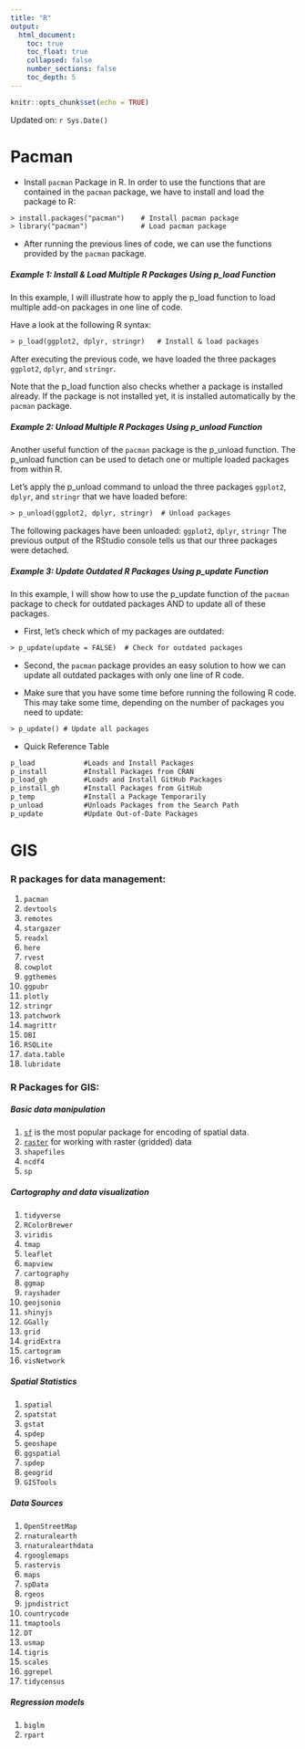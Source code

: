 ```yaml
---
title: "R"
output:
  html_document:
    toc: true
    toc_float: true
    collapsed: false
    number_sections: false
    toc_depth: 5
---
```


```r
knitr::opts_chunk$set(echo = TRUE)
```

Updated on: `r Sys.Date()`

# Pacman

- Install `pacman` Package in R. In order to use the functions that are contained in the `pacman` package, we have to install and load the package to R:

```txt
> install.packages("pacman")    # Install pacman package
> library("pacman")             # Load pacman package
```

- After running the previous lines of code, we can use the functions provided by the `pacman` package.

##### Example 1: Install & Load Multiple R Packages Using p_load Function

In this example, I will illustrate how to apply the p_load function to load multiple add-on packages in one line of code.

Have a look at the following R syntax:

```txt
> p_load(ggplot2, dplyr, stringr)   # Install & load packages
```

After executing the previous code, we have loaded the three packages `ggplot2`, `dplyr`, and `stringr`.

Note that the p_load function also checks whether a package is installed already. If the package is not installed yet, it is installed automatically by the `pacman` package.

##### Example 2: Unload Multiple R Packages Using p_unload Function

Another useful function of the `pacman` package is the p_unload function. The p_unload function can be used to detach one or multiple loaded packages from within R.

Let’s apply the p_unload command to unload the three packages `ggplot2`, `dplyr`, and `stringr` that we have loaded before:

```txt
> p_unload(ggplot2, dplyr, stringr)  # Unload packages
```

The following packages have been unloaded: `ggplot2`, `dplyr`, `stringr`
The previous output of the RStudio console tells us that our three packages were detached.

##### Example 3: Update Outdated R Packages Using p_update Function

In this example, I will show how to use the p_update function of the `pacman` package to check for outdated packages AND to update all of these packages.

- First, let’s check which of my packages are outdated:

```txt
> p_update(update = FALSE)  # Check for outdated packages
```

- Second, the `pacman` package provides an easy solution to how we can update all outdated packages with only one line of R code.

- Make sure that you have some time before running the following R code. This may take some time, depending on the number of packages you need to update:

```txt
> p_update() # Update all packages
```
- Quick Reference Table

```txt
p_load		      #Loads and Install Packages
p_install	      #Install Packages from CRAN
p_load_gh	      #Loads and Install GitHub Packages
p_install_gh	  #Install Packages from GitHub
p_temp		      #Install a Package Temporarily
p_unload		  #Unloads Packages from the Search Path
p_update	      #Update Out-of-Date Packages
```

# GIS

### R packages for data management:
1.  `pacman`
2.  `devtools`
3.  `remotes`
4.  `stargazer` 
5.  `readxl`
6.  `here`
7.  `rvest`
8.  `cowplot`
9.  `ggthemes`
10. `ggpubr`
11. `plotly`
12. `stringr`
13. `patchwork`
14. `magrittr`
15. `DBI` 
16. `RSQLite` 
17. `data.table` 
18. `lubridate` 

### R Packages for GIS:

##### Basic data manipulation
1.  [`sf`](<https://r-spatial.github.io/sf/>) is the most popular package for encoding of spatial data. 
2.  [`raster`](<https://cran.r-project.org/web/packages/raster/index.html>) for working with raster (gridded) data
3.  `shapefiles`
4.  `ncdf4`
5.  `sp`

##### Cartography and data visualization
1.  `tidyverse`
2.  `RColorBrewer`
3.  `viridis`
4.  `tmap`
5.  `leaflet`
6.  `mapview`
7.  `cartography`
8.  `ggmap`
9.  `rayshader`
10. `geojsonio`
11. `shinyjs`
12. `GGally`
13. `grid`
14. `gridExtra`
15. `cartogram`
16. `visNetwork`

##### Spatial Statistics
1.  `spatial`
2.  `spatstat`
3.  `gstat`
4.  `spdep`
5.  `geoshape`
6.  `ggspatial`
7.  `spdep` 
8.  `geogrid` 
9.  `GISTools` 

##### Data Sources
1.  `OpenStreetMap`
2.  `rnaturalearth`
3.  `rnaturalearthdata`
4.  `rgooglemaps`
5.  `rastervis`
6.  `maps`
7.  `spData`
8.  `rgeos`
9.  `jpndistrict`
10. `countrycode`
11. `tmaptools`
12. `DT`
13. `usmap`
14. `tigris`
15. `scales`
16. `ggrepel`
17. `tidycensus`

##### Regression models
1. `biglm` 
2. `rpart` 
